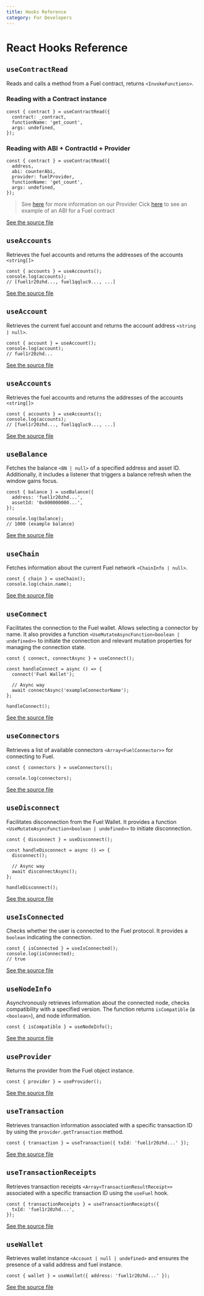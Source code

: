 ```yaml
---
title: Hooks Reference
category: For Developers
---
```


# React Hooks Reference

## `useContractRead`

Reads and calls a method from a Fuel contract, returns `<InvokeFunctions>`.


### Reading with a Contract instance
```tsx
const { contract } = useContractRead({
  contract: _contract,
  functionName: 'get_count',
  args: undefined,
});
```

### Reading with ABI + ContractId + Provider
```tsx
const { contract } = useContractRead({
  address,   
  abi: counterAbi,
  provider: fuelProvider,
  functionName: 'get_count',
  args: undefined,
});
```
> See [here](/fuels-ts/cookbook/wallet-sdk-and-react-hooks/#the-provider) for more information on our Provider
> Cick [here](https://github.com/FuelLabs/fuels-wallet/blob/b5766321dbc2a5e5f17f05e0cb9a9f697f137a23/packages/e2e-contract-tests/src/contracts/contracts/factories/CustomAssetAbi__factory.ts#L16) to see an example of an ABI for a Fuel contract

[See the source file](https://github.com/FuelLabs/fuels-npm-packs/tree/main/packages/react/src/hooks/useAccount.ts)

## `useAccounts`

Retrieves the fuel accounts and returns the addresses of the accounts `<string[]>`

```tsx
const { accounts } = useAccounts();
console.log(accounts);
// [fuel1r20zhd..., fuel1qqluc9..., ...]
```

[See the source file](https://github.com/FuelLabs/fuels-npm-packs/tree/main/packages/react/src/hooks/useContractRead.ts)
## `useAccount`

Retrieves the current fuel account and returns the account address `<string | null>`.

```tsx
const { account } = useAccount();
console.log(account);
// fuel1r20zhd...
```

[See the source file](https://github.com/FuelLabs/fuels-npm-packs/tree/main/packages/react/src/hooks/useAccount.ts)

## `useAccounts`

Retrieves the fuel accounts and returns the addresses of the accounts `<string[]>`

```tsx
const { accounts } = useAccounts();
console.log(accounts);
// [fuel1r20zhd..., fuel1qqluc9..., ...]
```

[See the source file](https://github.com/FuelLabs/fuels-npm-packs/tree/main/packages/react/src/hooks/useAccounts.ts)

## `useBalance`

Fetches the balance `<BN | null>` of a specified address and asset ID. Additionally, it includes a listener that triggers a balance refresh when the window gains focus.

```tsx
const { balance } = useBalance({
  address: 'fuel1r20zhd...',
  assetId: '0x000000000...',
});

console.log(balance);
// 1000 (example balance)
```

[See the source file](https://github.com/FuelLabs/fuels-npm-packs/tree/main/packages/react/src/hooks/useBalance.ts)

## `useChain`

Fetches information about the current Fuel network `<ChainInfo | null>`.

```tsx
const { chain } = useChain();
console.log(chain.name);
```

[See the source file](https://github.com/FuelLabs/fuels-npm-packs/tree/main/packages/react/src/hooks/useChain.ts)

## `useConnect`

Facilitates the connection to the Fuel wallet. Allows selecting a connector by name. It also provides a function `<UseMutateAsyncFunction<boolean | undefined>>` to initiate the connection and relevant mutation properties for managing the connection state.

```tsx
const { connect, connectAsync } = useConnect();

const handleConnect = async () => {
  connect('Fuel Wallet');

  // Async way
  await connectAsync('exampleConnectorName');
};

handleConnect();
```

[See the source file](https://github.com/FuelLabs/fuels-npm-packs/tree/main/packages/react/src/hooks/useConnect.ts)

## `useConnectors`

Retrieves a list of available connectors `<Array<FuelConnector>>` for connecting to Fuel.

```tsx
const { connectors } = useConnectors();

console.log(connectors);
```

[See the source file](https://github.com/FuelLabs/fuels-npm-packs/tree/main/packages/react/src/hooks/useConnectors.ts)

## `useDisconnect`

Facilitates disconnection from the Fuel Wallet. It provides a function `<UseMutateAsyncFunction<boolean | undefined>>` to initiate disconnection.

```tsx
const { disconnect } = useDisconnect();

const handleDisconnect = async () => {
  disconnect();

  // Async way
  await disconnectAsync();  
};

handleDisconnect();
```

[See the source file](https://github.com/FuelLabs/fuels-npm-packs/tree/main/packages/react/src/hooks/useDisconnect.ts)

## `useIsConnected`

Checks whether the user is connected to the Fuel protocol. It provides a `boolean` indicating the connection.

```tsx
const { isConnected } = useIsConnected();
console.log(isConnected);
// true
```

[See the source file](https://github.com/FuelLabs/fuels-npm-packs/tree/main/packages/react/src/hooks/useIsConnected.ts)

## `useNodeInfo`

Asynchronously retrieves information about the connected node, checks compatibility with a specified version. The function returns `isCompatible` (a `<boolean>`), and node information.

```tsx
const { isCompatible } = useNodeInfo();
```

[See the source file](https://github.com/FuelLabs/fuels-npm-packs/tree/main/packages/react/src/hooks/useNodeInfo.ts)

## `useProvider`

Returns the provider from the Fuel object instance.

```tsx
const { provider } = useProvider();
```

[See the source file](https://github.com/FuelLabs/fuels-npm-packs/tree/main/packages/react/src/hooks/useProvider.ts)

## `useTransaction`

Retrieves transaction information associated with a specific transaction ID by using the `provider.getTransaction` method.

```tsx
const { transaction } = useTransaction({ txId: 'fuel1r20zhd...' });
```

[See the source file](https://github.com/FuelLabs/fuels-npm-packs/tree/main/packages/react/src/hooks/useTransaction.ts)

## `useTransactionReceipts`

Retrieves transaction receipts `<Array<TransactionResultReceipt>>` associated with a specific transaction ID using the `useFuel` hook.

```tsx
const { transactionReceipts } = useTransactionReceipts({
  txId: 'fuel1r20zhd...',
});
```

[See the source file](https://github.com/FuelLabs/fuels-npm-packs/tree/main/packages/react/src/hooks/useTransactionReceipts.ts)

## `useWallet`

Retrieves wallet instance `<Account | null | undefined>` and ensures the presence of a valid address and fuel instance.

```tsx
const { wallet } = useWallet({ address: 'fuel1r20zhd...' });
```

[See the source file](https://github.com/FuelLabs/fuels-npm-packs/tree/main/packages/react/src/hooks/useWallet.ts)
